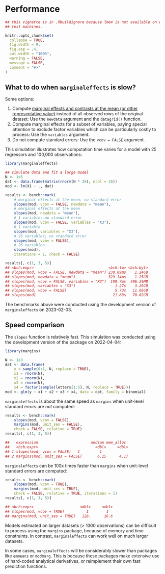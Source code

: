 
# Performance


```r
## this vignette is in .Rbuildignore because lme4 is not available on old CRAN
## test machines.

knitr::opts_chunk$set(
  collapse = TRUE,
  fig.width = 9,
  fig.asp = .4,
  out.width = "100%",
  warning = FALSE,
  message = FALSE,
  comment = "#>"
)
```

## What to do when `marginaleffects` is slow?

Some options:

1. Compute [marginal effects and contrasts at the mean (or other representative value)](slopes.html#marginal-effect-at-user-specified-values) instead of all observed rows of the original dataset: Use the `newdata` argument and the `datagrid()` function.
2. Compute marginal effects for a subset of variables, paying special attention to exclude factor variables which can be particularly costly to process: Use the `variables` argument.
3. Do not compute standard errors: Use the `vcov = FALSE` argument.

This simulation illustrates how computation time varies for a model with 25 regressors and 100,000 observations:

```r
library(marginaleffects)

## simulate data and fit a large model
N <- 1e5
dat <- data.frame(matrix(rnorm(N * 26), ncol = 26))
mod <- lm(X1 ~ ., dat)

results <- bench::mark(
    # marginal effects at the mean; no standard error
    slopes(mod, vcov = FALSE, newdata = "mean"),
    # marginal effects at the mean
    slopes(mod, newdata = "mean"),
    # 1 variable; no standard error
    slopes(mod, vcov = FALSE, variables = "X3"),
    # 1 variable
    slopes(mod, variables = "X3"),
    # 26 variables; no standard error
    slopes(mod, vcov = FALSE),
    # 26 variables
    slopes(mod),
    iterations = 1, check = FALSE)

results[, c(1, 3, 5)]
## <bch:expr>                                  <bch:tm> <bch:byt>
## slopes(mod, vcov = FALSE, newdata = "mean") 230.09ms    1.24GB
## slopes(mod, newdata = "mean")               329.14ms    1.25GB
## slopes(mod, vcov = FALSE, variables = "X3")  198.7ms  496.24MB
## slopes(mod, variables = "X3")                  1.27s    3.29GB
## slopes(mod, vcov = FALSE)                      5.73s   11.05GB
## slopes(mod)                                   21.68s   78.02GB
```

The benchmarks above were conducted using the development version of `marginaleffects` on 2023-02-03.

## Speed comparison

The `slopes` function is relatively fast. This simulation was conducted using the development version of the package on 2022-04-04:

```r
library(margins)

N <- 1e3
dat <- data.frame(
    y = sample(0:1, N, replace = TRUE),
    x1 = rnorm(N),
    x2 = rnorm(N),
    x3 = rnorm(N),
    x4 = factor(sample(letters[1:5], N, replace = TRUE)))
mod <- glm(y ~ x1 + x2 + x3 + x4, data = dat, family = binomial)
```

`marginaleffects` is about the same speed as `margins` when unit-level standard errors are *not* computed:

```r
results <- bench::mark(
    slopes(mod, vcov = FALSE),
    margins(mod, unit_ses = FALSE),
    check = FALSE, relative = TRUE)
results[, c(1, 3, 5)]

##   expression                        median mem_alloc
##   <bch:expr>                          <dbl>     <dbl>
## 1 slopes(mod, vcov = FALSE)   1         1
## 2 margins(mod, unit_ses = FALSE)       6.15      4.17
```

`marginaleffects` can be 100x times faster than `margins` when unit-level standard errors are computed:

```r
results <- bench::mark(
    slopes(mod, vcov = TRUE),
    margins(mod, unit_ses = TRUE),
    check = FALSE, relative = TRUE, iterations = 1)
results[, c(1, 3, 5)]

## <bch:expr>                     <dbl>     <dbl>
## slopes(mod, vcov = TRUE)          1        1  
## margins(mod, unit_ses = TRUE)   128.      18.6
```

Models estimated on larger datasets (> 1000 observations) can be difficult to process using the `margins` package, because of memory and time constraints. In contrast, `marginaleffects` can work well on much larger datasets.

In some cases, `marginaleffects` will be considerably slower than packages like `emmeans` or `modmarg`. This is because these packages make extensive use of hard-coded analytical derivatives, or reimplement their own fast prediction functions.
